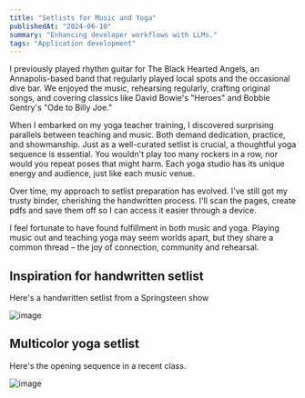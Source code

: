 ```yaml
---
title: "Setlists for Music and Yoga"
publishedAt: "2024-06-10"
summary: "Enhancing developer workflows with LLMs."
tags: "Application development"
---
```


I previously played rhythm guitar for The Black Hearted Angels, an Annapolis-based band that regularly played local spots and the occasional dive bar. We enjoyed the music, rehearsing regularly, crafting original songs, and covering classics like David Bowie's "Heroes" and Bobbie Gentry's "Ode to Billy Joe."

When I embarked on my yoga teacher training, I discovered surprising parallels between teaching and music. Both demand dedication, practice, and showmanship. Just as a well-curated setlist is crucial, a thoughtful yoga sequence is essential. You wouldn't play too many rockers in a row, nor would you repeat poses that might harm. Each yoga studio has its unique energy and audience, just like each music venue.

Over time, my approach to setlist preparation has evolved. I've still got my trusty binder, cherishing the handwritten process. I'll
scan the pages, create pdfs and save them off so I can access it easier through a device. 

I feel fortunate to have found fulfillment in both music and yoga. Playing music out and teaching yoga may seem worlds apart, but they share a common thread – the joy of connection, community and rehearsal.

## Inspiration for handwritten setlist

Here's a handwritten setlist from a Springsteen show

![image](/photos/bruce-setlist.png)

## Multicolor yoga setlist

Here's the opening sequence in a recent class. 

![image](/photos/yoga-setlist.png)
